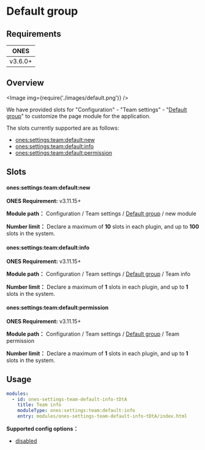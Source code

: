 # Default group

## Requirements

|  ONES   |
| :-----: |
| v3.6.0+ |

## Overview

<Image img={require('./images/default.png')} />

We have provided slots for "Configuration" - "Team settings" - "[Default group](../../index.mdx#slot-hierarchy)" to customize the page module for the application.

The slots currently supported are as follows:

- [ones:settings:team:default:new](#onessettingsteamdefaultnew)
- [ones:settings:team:default:info](#onessettingsteamdefaultinfo)
- [ones:settings:team:default:permission](#onessettingsteamdefaultpermission)

## Slots

#### ones:settings:team:default:new

**ONES Requirement:** v3.11.15+

**Module path：** Configuration / Team settings / [Default group](../../index.mdx#slot-hierarchy) / new module

**Number limit：** Declare a maximum of **10** slots in each plugin, and up to **100** slots in the system.

#### ones:settings:team:default:info

**ONES Requirement:** v3.11.15+

**Module path：** Configuration / Team settings / [Default group](../../index.mdx#slot-hierarchy) / Team info

**Number limit：** Declare a maximum of **1** slots in each plugin, and up to **1** slots in the system.

#### ones:settings:team:default:permission

**ONES Requirement:** v3.11.15+

**Module path：** Configuration / Team settings / [Default group](../../index.mdx#slot-hierarchy) / Team permission

**Number limit：** Declare a maximum of **1** slots in each plugin, and up to **1** slots in the system.

## Usage

```yaml
modules:
  - id: ones-settings-team-default-info-tDtA
    title: Team info
    moduleType: ones:settings:team:default:info
    entry: modules/ones-settings-team-default-info-tDtA/index.html
```

**Supported config options：**

- [disabled](../../../../../../reference/config/plugin.yaml#disabled)

